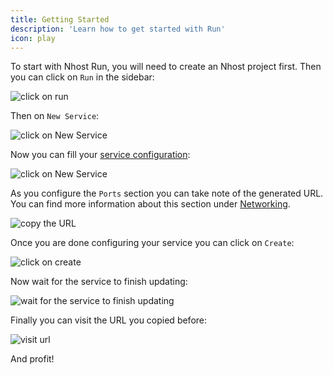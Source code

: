 ```yaml
---
title: Getting Started
description: 'Learn how to get started with Run'
icon: play
---
```


To start with Nhost Run, you will need to create an Nhost project first. Then you can click on `Run` in the sidebar:

![click on run](/images/run/getting_started_1.png)

Then on `New Service`:

![click on New Service](/images/run/getting_started_2.png)

Now you can fill your [service configuration](/products/run/configuration):

![click on New Service](/images/run/getting_started_3.png)

As you configure the `Ports` section you can take note of the generated URL. You can find more information about this section under [Networking](/products/run/networking).

![copy the URL](/images/run/getting_started_4.png)

Once you are done configuring your service you can click on `Create`:

![click on create](/images/run/getting_started_5.png)

Now wait for the service to finish updating:

![wait for the service to finish updating](/images/run/getting_started_6.png)

Finally you can visit the URL you copied before:

![visit url](/images/run/getting_started_7.png)

And profit!
